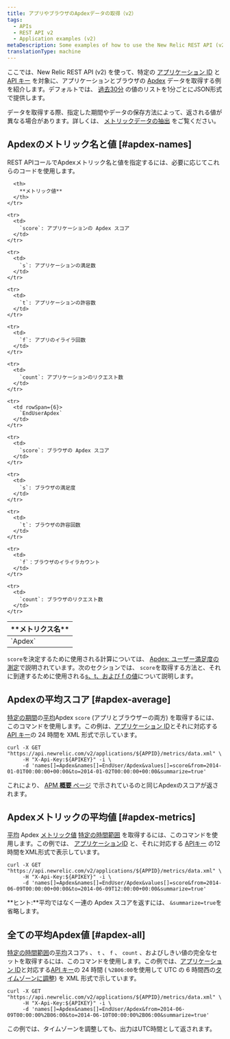 ```yaml
---
title: アプリやブラウザのApdexデータの取得（v2）
tags:
  - APIs
  - REST API v2
  - Application examples (v2)
metaDescription: Some examples of how to use the New Relic REST API (v2) to get Apdex information for your app and browser.
translationType: machine
---
```


ここでは、New Relic REST API (v2) を使って、特定の [アプリケーション ID](/docs/apm/apis/requirements/identification-code) と [API キー](/docs/apis/rest-api-v2/requirements/rest-api-key#viewing) を対象に、アプリケーションとブラウザの [Apdex](/docs/apm/new-relic-apm/apdex/apdex-measuring-user-satisfaction) データを取得する例を紹介します。デフォルトでは、 [過去30分](/docs/apm/apis/api-v2-examples/specifying-time-range-v2) の値のリストを1分ごとにJSON形式で提供します。

データを取得する際、指定した期間やデータの保存方法によって、返される値が異なる場合があります。詳しくは、 [メトリックデータの抽出](/docs/apis/extracting-metric-data) をご覧ください。

## Apdexのメトリック名と値 [#apdex-names]

REST APIコールでApdexメトリック名と値を指定するには、必要に応じてこれらのコードを使用します。

<table>
  <thead>
    <tr>
      <th width={150}>
        **メトリクス名**
      </th>

      <th>
        **メトリック値**
      </th>
    </tr>
  </thead>

  <tbody>
    <tr>
      <td rowSpan={6}>
        `Apdex`
      </td>
    </tr>

    <tr>
      <td>
        `score`: アプリケーションの Apdex スコア
      </td>
    </tr>

    <tr>
      <td>
        `s`: アプリケーションの満足数
      </td>
    </tr>

    <tr>
      <td>
        `t`: アプリケーションの許容数
      </td>
    </tr>

    <tr>
      <td>
        `f`: アプリのイライラ回数
      </td>
    </tr>

    <tr>
      <td>
        `count`: アプリケーションのリクエスト数
      </td>
    </tr>

    <tr>
      <td rowSpan={6}>
        `EndUserApdex`
      </td>
    </tr>

    <tr>
      <td>
        `score`: ブラウザの Apdex スコア
      </td>
    </tr>

    <tr>
      <td>
        `s`: ブラウザの満足度
      </td>
    </tr>

    <tr>
      <td>
        `t`: ブラウザの許容回数
      </td>
    </tr>

    <tr>
      <td>
        `f`：ブラウザのイライラカウント
      </td>
    </tr>

    <tr>
      <td>
        `count`: ブラウザのリクエスト数
      </td>
    </tr>
  </tbody>
</table>

`score`を決定するために使用される計算については、 [Apdex: ユーザー満足度の測定](/docs/apm/new-relic-apm/apdex/apdex-measuring-user-satisfaction)で説明されています。次のセクションでは、 `score`を取得する方法と、それに到達するために使用される[s、t、および f の値](#apdex-all)について説明します。

## Apdexの平均スコア [#apdex-average]

[特定の期間](/docs/apm/apis/api-v2-examples/specifying-time-range-v2)の[平均](/docs/apm/apis/requirements/calculating-average-metric-values-summarize)Apdex `score` (アプリとブラウザーの両方) を取得するには、このコマンドを使用します。この例は、[アプリケーション ID](/docs/apm/apis/requirements/identification-code)とそれに対応する[API キー](/docs/apis/rest-api-v2/requirements/rest-api-key#viewing)の 24 時間を XML 形式で示しています。

```
curl -X GET "https://api.newrelic.com/v2/applications/${APPID}/metrics/data.xml" \
     -H "X-Api-Key:${APIKEY}" -i \
     -d 'names[]=Apdex&names[]=EndUser/Apdex&values[]=score&from=2014-01-01T00:00:00+00:00&to=2014-01-02T00:00:00+00:00&summarize=true'
```

これにより、 [APM **概要** ページ](/docs/apm/applications-menu/monitoring/applications-overview-dashboard) で示されているのと同じApdexのスコアが返されます。

## Apdexメトリックの平均値 [#apdex-metrics]

[平均](/docs/apm/apis/requirements/calculating-average-metric-values-summarize) Apdex [メトリック値](/docs/apm/apis/requirements/extracting-metric-data) [特定の時間範囲](/docs/apm/apis/api-v2-examples/specifying-time-range-api-v2) を取得するには、このコマンドを使用します。この例では、 [アプリケーションID](/docs/apm/apis/requirements/identification-code) と、それに対応する [APIキー](/docs/apis/rest-api-v2/requirements/rest-api-key#viewing) の12時間をXML形式で表示しています。

```
curl -X GET "https://api.newrelic.com/v2/applications/${APPID}/metrics/data.xml" \
     -H "X-Api-Key:${APIKEY}" -i \
     -d 'names[]=Apdex&names[]=EndUser/Apdex&values[]=score&from=2014-06-09T00:00:00+00:00&to=2014-06-09T12:00:00+00:00&summarize=true'
```

**ヒント:**平均ではなく一連の Apdex スコアを返すには、 `&summarize=true`を省略します。

## 全ての平均Apdex値 [#apdex-all]

[特定の時間範囲](/docs/apm/apis/api-v2-examples/specifying-time-range-api-v2)の[平均](/docs/apm/apis/requirements/calculating-average-metric-values-summarize)スコア`s` 、 `t` 、 `f` 、 `count` 、およびしきい値の完全なセットを取得するには、このコマンドを使用します。この例では、[アプリケーション ID](/docs/apm/apis/requirements/identification-code)と対応する[API キー](/docs/apis/rest-api-v2/requirements/rest-api-key#viewing)の 24 時間 ( `%2B06:00`を使用して UTC の 6 時間西の[タイムゾーンに調整](/docs/apm/apis/requirements/specifying-time-range-api-v2#utc)) を XML 形式で示しています。

```
curl -X GET "https://api.newrelic.com/v2/applications/${APPID}/metrics/data.xml" \
     -H "X-Api-Key:${APIKEY}" -i \
     -d 'names[]=Apdex&names[]=EndUser/Apdex&from=2014-06-09T00:00:00%2B06:00&to=2014-06-10T00:00:00%2B06:00&summarize=true'
```

<Callout variant="tip">
  この例では、タイムゾーンを調整しても、出力はUTC時間として返されます。
</Callout>